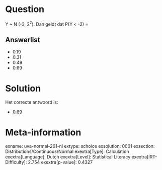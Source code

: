 Question
========

Y \~ N (-3, 2^2^). Dan geldt dat P(Y \< -2) =


Answerlist
----------

* 0.19
* 0.31
* 0.49
* 0.69

Solution
========

Het correcte antwoord is: 

* 0.69

Meta-information
================
exname: uva-normal-261-nl
extype: schoice
exsolution: 0001
exsection: Distributions/Continuous/Normal
exextra[Type]: Calculation
exextra[Language]: Dutch
exextra[Level]: Statistical Literacy
exextra[IRT-Difficulty]: 2.754
exextra[p-value]: 0.4327
